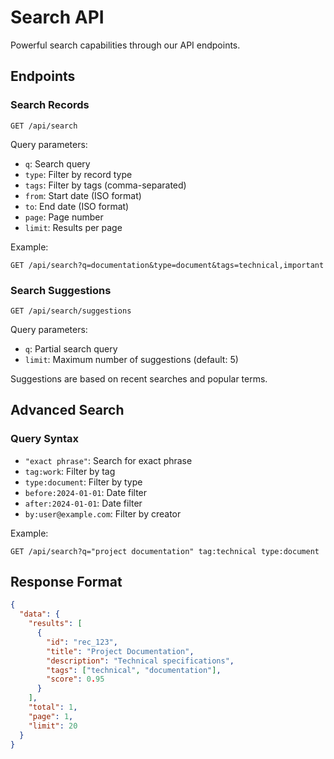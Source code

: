 
# Search API

Powerful search capabilities through our API endpoints.

## Endpoints

### Search Records

```http
GET /api/search
```

Query parameters:
- `q`: Search query
- `type`: Filter by record type
- `tags`: Filter by tags (comma-separated)
- `from`: Start date (ISO format)
- `to`: End date (ISO format)
- `page`: Page number
- `limit`: Results per page

Example:
```http
GET /api/search?q=documentation&type=document&tags=technical,important
```

### Search Suggestions

```http
GET /api/search/suggestions
```

Query parameters:
- `q`: Partial search query
- `limit`: Maximum number of suggestions (default: 5)

<Callout type="info">
  Suggestions are based on recent searches and popular terms.
</Callout>

## Advanced Search

### Query Syntax

- `"exact phrase"`: Search for exact phrase
- `tag:work`: Filter by tag
- `type:document`: Filter by type
- `before:2024-01-01`: Date filter
- `after:2024-01-01`: Date filter
- `by:user@example.com`: Filter by creator

Example:
```http
GET /api/search?q="project documentation" tag:technical type:document
```

## Response Format

```json
{
  "data": {
    "results": [
      {
        "id": "rec_123",
        "title": "Project Documentation",
        "description": "Technical specifications",
        "tags": ["technical", "documentation"],
        "score": 0.95
      }
    ],
    "total": 1,
    "page": 1,
    "limit": 20
  }
}
```